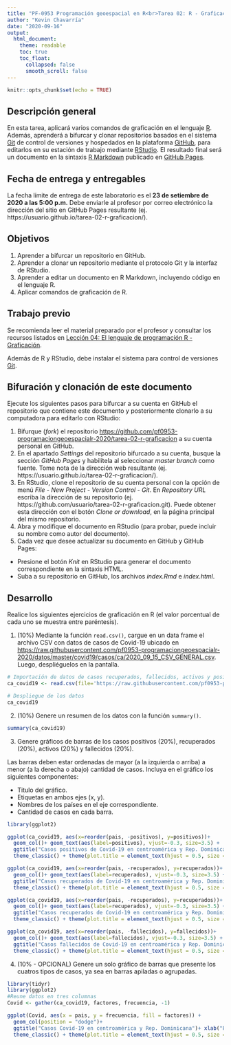 ---
title: "PF-0953 Programación geoespacial en R<br>Tarea 02: R - Graficación"
author: "Kevin Chavarría"
date: "2020-09-16"
output:
  html_document:
    theme: readable    
    toc: true
    toc_float:
      collapsed: false
      smooth_scroll: false  
---

```{r setup, include=FALSE}
knitr::opts_chunk$set(echo = TRUE)
```

## Descripción general
En esta tarea, aplicará varios comandos de graficación en el lenguaje [R](https://www.r-project.org/). Además, aprenderá a bifurcar y clonar repositorios basados en el sistema [Git](https://git-scm.com/) de control de versiones y hospedados en la plataforma [GitHub](https://github.com/), para editarlos en su estación de trabajo mediante [RStudio](https://rstudio.com/). El resultado final será un documento en la sintaxis [R Markdown](https://rmarkdown.rstudio.com/) publicado en [GitHub Pages](https://pages.github.com/).

## Fecha de entrega y entregables
La fecha límite de entrega de este laboratorio es el **23 de setiembre de 2020 a las 5:00 p.m.** Debe enviarle al profesor por correo electrónico la dirección del sitio en GitHub Pages resultante (ej. https://usuario.github.io/tarea-02-r-graficacion/).

## Objetivos
1. Aprender a bifurcar un repositorio en GitHub.
2. Aprender a clonar un repositorio mediante el protocolo Git y la interfaz de RStudio.
3. Aprender a editar un documento en R Markdown, incluyendo código en el lenguaje R.
4. Aplicar comandos de graficación de R.

## Trabajo previo
Se recomienda leer el material preparado por el profesor y consultar los recursos listados en [Lección 04: El lenguaje de programación R - Graficación](https://pf0953-programaciongeoespacialr-2020.github.io/leccion-04-r-graficacion/).

Además de R y RStudio, debe instalar el sistema para control de versiones [Git](https://git-scm.com/downloads).

## Bifuración y clonación de este documento
Ejecute los siguientes pasos para bifurcar a su cuenta en GitHub el repositorio que contiene este documento y posteriormente clonarlo a su computadora para editarlo con RStudio:

1. Bifurque (_fork_) el repositorio [https://github.com/pf0953-programaciongeoespacialr-2020/tarea-02-r-graficacion](https://github.com/pf0953-programaciongeoespacialr-2020/tarea-02-r-graficacion) a su cuenta personal en GitHub.
2. En el apartado _Settings_ del repositorio bifurcado a su cuenta, busque la sección _GitHub Pages_ y habilítela al seleccionar _master branch_ como fuente. Tome nota de la dirección web resultante (ej. https://usuario.github.io/tarea-02-r-graficacion/).
3. En RStudio, clone el repositorio de su cuenta personal con la opción de menú _File - New Project - Version Control - Git_. En _Repository URL_ escriba la dirección de su repositorio (ej. https://github.com/usuario/tarea-02-r-graficacion.git). Puede obtener esta dirección con el botón _Clone or download_, en la página principal del mismo repositorio.
4. Abra y modifique el documento en RStudio (para probar, puede incluir su nombre como autor del documento).
5. Cada vez que desee actualizar su documento en GitHub y GitHub Pages:
- Presione el botón _Knit_ en RStudio para generar el documento correspondiente en la sintaxis HTML.
- Suba a su repositorio en GitHub, los archivos _index.Rmd_ e _index.html_.

## Desarrollo
Realice los siguientes ejercicios de graficación en R (el valor porcentual de cada uno se muestra entre paréntesis).

1. (10%) Mediante la función ```read.csv()```, cargue en un data frame el archivo CSV con datos de casos de Covid-19 ubicado en [https://raw.githubusercontent.com/pf0953-programaciongeoespacialr-2020/datos/master/covid19/casos/ca/2020_09_15_CSV_GENERAL.csv](https://raw.githubusercontent.com/pf0953-programaciongeoespacialr-2020/datos/master/covid19/casos/ca/2020_09_15_CSV_GENERAL.csv). Luego, despliéguelos en la pantalla.

```{r}
# Importación de datos de casos recuperados, fallecidos, activos y positivos de Covid-19 en los países de Centroamérica
ca_covid19 <- read.csv(file='https://raw.githubusercontent.com/pf0953-programaciongeoespacialr-2020/datos/master/covid19/casos/ca/2020_09_15_CSV_GENERAL.csv')

# Despliegue de los datos
ca_covid19

```

2. (10%) Genere un resumen de los datos con la función  ```summary() ```.

```{r}
summary(ca_covid19)
```

3. Genere gráficos de barras de los casos positivos (20%), recuperados (20%), activos (20%) y fallecidos (20%).

Las barras deben estar ordenadas de mayor (a la izquierda o arriba) a menor (a la derecha o abajo) cantidad de casos. Incluya en el gráfico los siguientes componentes:

- Titulo del gráfico.  
- Etiquetas en ambos ejes (x, y).  
- Nombres de los países en el eje correspondiente.  
- Cantidad de casos en cada barra.

```{r}
library(ggplot2)

ggplot(ca_covid19, aes(x=reorder(pais, -positivos), y=positivos))+
  geom_col()+ geom_text(aes(label=positivos), vjust=-0.3, size=3.5) +
  ggtitle("Casos positivos de Covid-19 en centroamérica y Rep. Dominicana")+ xlab("Paises")+ ylab("Casos positivos")+
  theme_classic() + theme(plot.title = element_text(hjust = 0.5, size = 11, face = "bold"), legend.position = c(0.9, 0.8))
```

```{r}
ggplot(ca_covid19, aes(x=reorder(pais, -recuperados), y=recuperados))+
  geom_col()+ geom_text(aes(label=recuperados), vjust=-0.3, size=3.5) +
  ggtitle("Casos recuperados de Covid-19 en centroamérica y Rep. Dominicana")+ xlab("Paises")+ ylab("Casos recuperados")+
  theme_classic() + theme(plot.title = element_text(hjust = 0.5, size = 11, face = "bold"), legend.position = c(0.9, 0.8))
```

```{r}
ggplot(ca_covid19, aes(x=reorder(pais, -recuperados), y=recuperados))+
  geom_col()+ geom_text(aes(label=recuperados), vjust=-0.3, size=3.5) +
  ggtitle("Casos recuperados de Covid-19 en centroamérica y Rep. Dominicana")+ xlab("Paises")+ ylab("Casos recuperados")+
  theme_classic() + theme(plot.title = element_text(hjust = 0.5, size = 11, face = "bold"), legend.position = c(0.9, 0.8))
```

```{r}
ggplot(ca_covid19, aes(x=reorder(pais, -fallecidos), y=fallecidos))+
  geom_col()+ geom_text(aes(label=fallecidos), vjust=-0.3, size=3.5) +
  ggtitle("Casos fallecidos de Covid-19 en centroamérica y Rep. Dominicana")+ xlab("Paises")+ ylab("Casos fallecidos")+
  theme_classic() + theme(plot.title = element_text(hjust = 0.5, size = 11, face = "bold"), legend.position = c(0.9, 0.8))
```

4. (10% - OPCIONAL) Genere un solo gráfico de barras que presente los cuatros tipos de casos, ya sea en barras apiladas o agrupadas.

```{r}
library(tidyr)
library(ggplot2)
#Reune datos en tres columnas 
Covid <- gather(ca_covid19, factores, frecuencia, -1)

ggplot(Covid, aes(x = pais, y = frecuencia, fill = factores)) +
  geom_col(position = "dodge")+
  ggtitle("Casos Covid-19 en centroamérica y Rep. Dominicana")+ xlab("Paises")+ ylab("Número de casos")+
  theme_classic() + theme(plot.title = element_text(hjust = 0.5, size = 11, face = "bold"), legend.position = c(0.955, 0.8))
 
```
